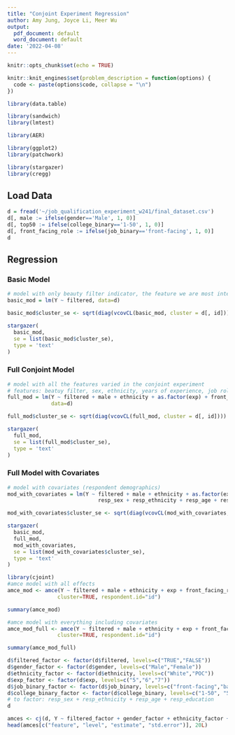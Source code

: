 ```yaml
---
title: "Conjoint Experiment Regression"
author: Amy Jung, Joyce Li, Meer Wu
output:
  pdf_document: default
  word_document: default
date: '2022-04-08'
---
```


```r
knitr::opts_chunk$set(echo = TRUE)

knitr::knit_engines$set(problem_description = function(options) {
  code <- paste(options$code, collapse = "\n")
})
```


```r
library(data.table)

library(sandwich)
library(lmtest)

library(AER) 

library(ggplot2) 
library(patchwork)

library(stargazer)
library(cregg)
```

## Load Data

```r
d = fread('~/job_qualification_experiment_w241/final_dataset.csv')
d[, male := ifelse(gender=='Male', 1, 0)]
d[, top50 := ifelse(college_binary=='1-50', 1, 0)]
d[, front_facing_role := ifelse(job_binary=='front-facing', 1, 0)]
d
```

## Regression

### Basic Model

```r
# model with only beauty filter indicator, the feature we are most interested in investigating
basic_mod = lm(Y ~ filtered, data=d)

basic_mod$cluster_se <- sqrt(diag(vcovCL(basic_mod, cluster = d[, id])))

stargazer(
  basic_mod, 
  se = list(basic_mod$cluster_se), 
  type = 'text'
)
```

### Full Conjoint Model

```r
# model with all the features varied in the conjoint experiment
# features: beatuy filter, sex, ethnicity, years of experience, job role, college prestige
full_mod = lm(Y ~ filtered + male + ethnicity + as.factor(exp) + front_facing_role + top50,
              data=d)

full_mod$cluster_se <- sqrt(diag(vcovCL(full_mod, cluster = d[, id])))

stargazer(
  full_mod, 
  se = list(full_mod$cluster_se), 
  type = 'text'
)
```

### Full Model with Covariates

```r
# model with covariates (respondent demographics)
mod_with_covariates = lm(Y ~ filtered + male + ethnicity + as.factor(exp) + front_facing_role + top50 +
                             resp_sex + resp_ethnicity + resp_age + resp_education, data=d)

mod_with_covariates$cluster_se <- sqrt(diag(vcovCL(mod_with_covariates, cluster = d[, id])))

stargazer(
  basic_mod,
  full_mod,
  mod_with_covariates, 
  se = list(mod_with_covariates$cluster_se), 
  type = 'text'
)
```


```r
library(cjoint)
#amce model with all effects
amce_mod <- amce(Y ~ filtered + male + ethnicity + exp + front_facing_role + top50 + resp_sex + resp_ethnicity + resp_age + resp_education, data=d,
                cluster=TRUE, respondent.id="id")
```

```r
summary(amce_mod)
```
```r
#amce model with everything including covariates
amce_mod_full <- amce(Y ~ filtered + male + ethnicity + exp + front_facing_role + top50 + resp_sex + resp_ethnicity + resp_age + resp_education, data=d,
                cluster=TRUE, respondent.id="id")

summary(amce_mod_full)
```


```r
d$filtered_factor <- factor(d$filtered, levels=c("TRUE","FALSE"))
d$gender_factor <- factor(d$gender, levels=c("Male","Female"))
d$ethnicity_factor <- factor(d$ethnicity, levels=c("White","POC"))
d$exp_factor <- factor(d$exp, levels=c("5","6","7"))
d$job_binary_factor <- factor(d$job_binary, levels=c("front-facing","back-facing"))
d$college_binary_factor <- factor(d$college_binary, levels=c("1-50", "50-100"))
# to factor: resp_sex + resp_ethnicity + resp_age + resp_education
d
```


```r
amces <- cj(d, Y ~ filtered_factor + gender_factor + ethnicity_factor + exp_factor + job_binary_factor + college_binary_factor, id = ~id)
head(amces[c("feature", "level", "estimate", "std.error")], 20L)

```

